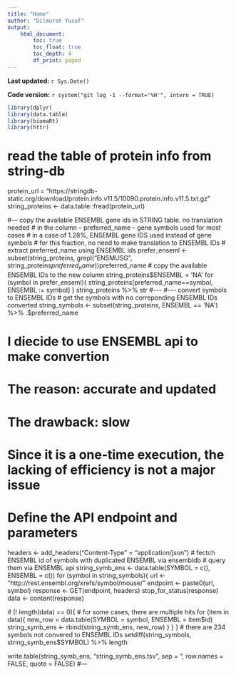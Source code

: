 ```yaml
---
title: "Home"
author: "Dilmurat Yusuf"
output:
    html_document:
        toc: true
        toc_float: true
        toc_depth: 4
        df_print: paged
---
```

**Last updated:** `r Sys.Date()`

**Code version:** `r system("git log -1 --format='%H'", intern = TRUE)`

```r
library(dplyr)
library(data.table)
library(biomaRt)
library(httr)
```
# read the table of protein info from string-db
protein_url = "https://stringdb-static.org/download/protein.info.v11.5/10090.protein.info.v11.5.txt.gz"
string_proteins <- data.table::fread(protein_url)

#--- copy the available ENSEMBL gene ids in STRING table. no translation needed
# in the column -- preferred_name -- gene symbols used for most cases
# in a case of 1.28%, ENSEMBL gene IDS used instead of gene symbols
# for this fraction, no need to make translation to ENSEMBL IDs
# extract preferred_name using ENSEMBL ids
prefer_enseml <- subset(string_proteins, grepl("ENSMUSG", string_proteins$preferred_name))$preferred_name
# copy the available ENSEMBL IDs to the new column
string_proteins$ENSEMBL = 'NA'
for (symbol in prefer_enseml){
  string_proteins[preferred_name==symbol, ENSEMBL := symbol]
}
string_proteins %>% str
#---
#--- convert symbols to ENSEMBL IDs
# get the symbols with no correponding ENSEMBL IDs converted
string_symbols <- subset(string_proteins, ENSEMBL == 'NA') %>%
               .$preferred_name

# I diecide to use ENSEMBL api to make convertion
# The reason: accurate and updated
# The drawback: slow
# Since it is a one-time execution, the lacking of efficiency is not a major issue
# Define the API endpoint and parameters
headers <-  add_headers("Content-Type" = "application/json")
# fectch ENSEMBL id of symbols with duplicated ENSEMBL via ensembldb
# query them via ENSEMBL api
string_symb_ens <- data.table(SYMBOL = c(), ENSEMBL = c())
for (symbol in string_symbols){
  url <- "http://rest.ensembl.org/xrefs/symbol/mouse/"
  endpoint <- paste0(url, symbol)
  response <- GET(endpoint, headers)
  stop_for_status(response)
  data <- content(response)

  if (! length(data) == 0){
    # for some cases, there are multiple hits
    for (item in data){
      new_row = data.table(SYMBOL = symbol,  ENSEMBL = item$id)
      string_symb_ens <- rbind(string_symb_ens, new_row)
    }
  }
}
# there are 234 symbols not convered to ENSEMBL IDs
setdiff(string_symbols, string_symb_ens$SYMBOL) %>% length

write.table(string_symb_ens, "string_symb_ens.tsv", sep = "\t", row.names = FALSE, quote = FALSE)
#---
